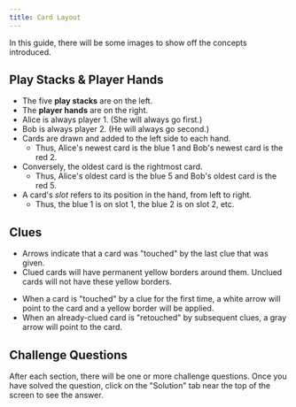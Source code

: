 ```yaml
---
title: Card Layout
---
```



<BeginnersGuideProgress id="card-layout" />

In this guide, there will be some images to show off the concepts introduced.

## Play Stacks & Player Hands

- The five **play stacks** are on the left.
- The **player hands** are on the right.
- Alice is always player 1. (She will always go first.)
- Bob is always player 2. (He will always go second.)
- Cards are drawn and added to the left side to each hand.
  - Thus, Alice's newest card is the blue 1 and Bob's newest card is the red 2.
- Conversely, the oldest card is the rightmost card.
  - Thus, Alice's oldest card is the blue 5 and Bob's oldest card is the red 5.
- A card's _slot_ refers to its position in the hand, from left to right.
  - Thus, the blue 1 is on slot 1, the blue 2 is on slot 2, etc.

<CardLayout1 />

## Clues

- Arrows indicate that a card was "touched" by the last clue that was given.
- Clued cards will have permanent yellow borders around them. Unclued cards will not have these yellow borders.

<CardLayout2 />

- When a card is "touched" by a clue for the first time, a white arrow will point to the card and a yellow border will be applied.
- When an already-clued card is "retouched" by subsequent clues, a gray arrow will point to the card.

<CardLayout3 />

## Challenge Questions

After each section, there will be one or more challenge questions. Once you have solved the question, click on the "Solution" tab near the top of the screen to see the answer.
